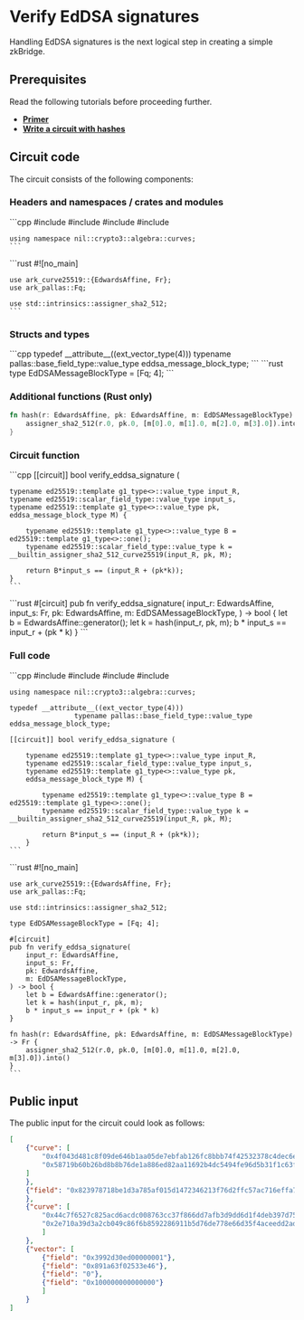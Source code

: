 
# Verify EdDSA signatures

Handling EdDSA signatures is the next logical step in creating a simple zkBridge.

## Prerequisites

Read the following tutorials before proceeding further.

* [**Primer**](../primer)
* [**Write a circuit with hashes**](./hashes)

## Circuit code

The circuit consists of the following components:

### Headers and namespaces / crates and modules

<Tabs groupId='language'>
  <TabItem value='cpp' label='C++'>
    ```cpp
    #include <nil/crypto3/algebra/fields/curve25519/base_field.hpp>
    #include <nil/crypto3/algebra/fields/curve25519/scalar_field.hpp>
    #include <nil/crypto3/algebra/curves/ed25519.hpp>
    #include <nil/crypto3/algebra/curves/pallas.hpp>

    using namespace nil::crypto3::algebra::curves;
    ```
  </TabItem>
  <TabItem value='rust' label='Rust'>
    ```rust
    #![no_main]

    use ark_curve25519::{EdwardsAffine, Fr};
    use ark_pallas::Fq;

    use std::intrinsics::assigner_sha2_512;
    ```
  </TabItem>
</Tabs>

### Structs and types

<Tabs groupId='language'>
  <TabItem value='cpp' label='C++'>
    ```cpp
    typedef __attribute__((ext_vector_type(4)))
                typename pallas::base_field_type::value_type eddsa_message_block_type;
    ```
  </TabItem>
  <TabItem value='rust' label='Rust'>
    ```rust
    type EdDSAMessageBlockType = [Fq; 4];
    ```
  </TabItem>
</Tabs>

### Additional functions (Rust only)

```rust
fn hash(r: EdwardsAffine, pk: EdwardsAffine, m: EdDSAMessageBlockType) -> Fr {
    assigner_sha2_512(r.0, pk.0, [m[0].0, m[1].0, m[2].0, m[3].0]).into()
}
```

### Circuit function

<Tabs groupId='language'>
  <TabItem value='cpp' label='C++'>
    ```cpp
    [[circuit]] bool verify_eddsa_signature (

    typename ed25519::template g1_type<>::value_type input_R,
    typename ed25519::scalar_field_type::value_type input_s,
    typename ed25519::template g1_type<>::value_type pk,
    eddsa_message_block_type M) {

        typename ed25519::template g1_type<>::value_type B = ed25519::template g1_type<>::one();
        typename ed25519::scalar_field_type::value_type k = __builtin_assigner_sha2_512_curve25519(input_R, pk, M);

        return B*input_s == (input_R + (pk*k));
    }
    ```
  </TabItem>
  <TabItem value='rust' label='Rust'>
    ```rust
    #[circuit]
    pub fn verify_eddsa_signature(
        input_r: EdwardsAffine,
        input_s: Fr,
        pk: EdwardsAffine,
        m: EdDSAMessageBlockType,
    ) -> bool {
        let b = EdwardsAffine::generator();
        let k = hash(input_r, pk, m);
        b * input_s == input_r + (pk * k)
    }
    ```
  </TabItem>
</Tabs>

### Full code

<Tabs groupId='language'>
  <TabItem value='cpp' label='C++'>
    ```cpp
    #include <nil/crypto3/algebra/fields/curve25519/base_field.hpp>
    #include <nil/crypto3/algebra/fields/curve25519/scalar_field.hpp>
    #include <nil/crypto3/algebra/curves/ed25519.hpp>
    #include <nil/crypto3/algebra/curves/pallas.hpp>

    using namespace nil::crypto3::algebra::curves;

    typedef __attribute__((ext_vector_type(4)))
                    typename pallas::base_field_type::value_type eddsa_message_block_type;

    [[circuit]] bool verify_eddsa_signature (

        typename ed25519::template g1_type<>::value_type input_R,
        typename ed25519::scalar_field_type::value_type input_s,
        typename ed25519::template g1_type<>::value_type pk,
        eddsa_message_block_type M) {

            typename ed25519::template g1_type<>::value_type B = ed25519::template g1_type<>::one();
            typename ed25519::scalar_field_type::value_type k = __builtin_assigner_sha2_512_curve25519(input_R, pk, M);

            return B*input_s == (input_R + (pk*k));
        }
    ```
  </TabItem>
  <TabItem value='rust' label='Rust'>
    ```rust
    #![no_main]

    use ark_curve25519::{EdwardsAffine, Fr};
    use ark_pallas::Fq;

    use std::intrinsics::assigner_sha2_512;

    type EdDSAMessageBlockType = [Fq; 4];

    #[circuit]
    pub fn verify_eddsa_signature(
        input_r: EdwardsAffine,
        input_s: Fr,
        pk: EdwardsAffine,
        m: EdDSAMessageBlockType,
    ) -> bool {
        let b = EdwardsAffine::generator(); 
        let k = hash(input_r, pk, m);
        b * input_s == input_r + (pk * k)
    }

    fn hash(r: EdwardsAffine, pk: EdwardsAffine, m: EdDSAMessageBlockType) -> Fr {
        assigner_sha2_512(r.0, pk.0, [m[0].0, m[1].0, m[2].0, m[3].0]).into()
    }
    ```
  </TabItem>
</Tabs>

## Public input

The public input for the circuit could look as follows:

```json
[ 
    {"curve": [
        "0x4f043d481c8f09de646b1aa05de7ebfab126fc8bbb74f42532378c4dec6e76ec",
        "0x58719b60b26bd8b8b76de1a886ed82aa11692b4dc5494fe96d5b31f1c63f36a8"
    ]
    },
    {"field": "0x823978718be1d3a785af015d1472346213f76d2ffc57ac716effa76184d67d1"
    },
    {"curve": [
        "0x44c7f6527c825acd6acdc008763cc37f866dd7afb3d9dd6d1f4deb397d75b61e",
        "0x2e710a39d3a2cb049c86f6b8592286911b5d76de778e66d35f4aceedd2ad50f0"
        ]
    },
    {"vector": [
        {"field": "0x3992d30ed00000001"},
        {"field": "0x891a63f02533e46"},
        {"field": "0"},
        {"field": "0x100000000000000"}
        ]
    }
]
```

